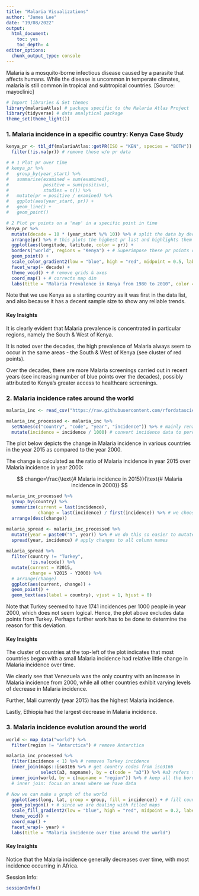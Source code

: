 ```yaml
---
title: "Malaria Visualizations"
author: "James Lee"
date: "19/08/2022"
output: 
  html_document: 
    toc: yes
    toc_depth: 4
editor_options: 
  chunk_output_type: console
---
```


Malaria is a mosquito-borne infectious disease caused by a parasite that affects humans. While the disease is uncommon in temperate climates, malaria is still common in tropical and subtropical countries. [Source: mayoclinic]


```r
# Import libraries & Set themes
library(malariaAtlas) # package specific to the Malaria Atlas Project
library(tidyverse) # data analytical package
theme_set(theme_light())
```

### 1. Malaria incidence in a specific country: Kenya Case Study 
```r
kenya_pr <- tbl_df(malariaAtlas::getPR(ISO = "KEN", species = "BOTH")) %>% # try Kenya
  filter(!is.na(pr)) # remove those w/o pr data
```

```r
# # 1 Plot pr over time
# kenya_pr %>%
#   group_by(year_start) %>%
#   summarise(examined = sum(examined),
#             positive = sum(positive),
#             studies = n()) %>%
#   mutate(pr = positive / examined) %>%
#   ggplot(aes(year_start, pr)) +
#   geom_line() +
#   geom_point()

# 2 Plot pr points on a 'map' in a specific point in time
kenya_pr %>%
  mutate(decade = 10 * (year_start %/% 10)) %>% # split the data by decade
  arrange(pr) %>% # this plots the highest pr last and highlights them over the lower pr pts for emphasis
  ggplot(aes(longitude, latitude, color = pr)) + 
  borders("world", regions = "Kenya") + # Superimpose these pr points on the Kenya map
  geom_point() +
  scale_color_gradient2(low = "blue", high = "red", midpoint = 0.5, labels = scales::percent_format()) +
  facet_wrap(~ decade) +
  theme_void() + # remove grids & axes
  coord_map() + # corrects map dim
  labs(title = "Malaria Prevalence in Kenya from 1980 to 2010", color = "Prevalence") 
```

Note that we use Kenya as a starting country as it was first in the data list, and also because it has a decent sample size to show any reliable trends. 

#### Key Insights
It is clearly evident that Malaria prevalence is concentrated in particular regions, namely the South & West of Kenya. 

It is noted over the decades, the high prevalence of Malaria always seem to occur in the same areas - the South & West of Kenya (see cluster of red points).

Over the decades, there are more Malaria screenings carried out in recent years (see increasing number of blue points over the decades), possibly attributed to Kenya's greater access to healthcare screenings.



### 2. Malaria incidence rates around the world

```r
malaria_inc <- read_csv("https://raw.githubusercontent.com/rfordatascience/tidytuesday/master/data/2018/2018-11-13/malaria_inc.csv")

malaria_inc_processed <- malaria_inc %>%
  setNames(c("country", "code", "year", "incidence")) %>% # mainly renames "entity" to "country" for readability
  mutate(incidence = incidence / 1000) # convert incidence data to percentages for readability
```

The plot below depicts the change in Malaria incidence in various countries in the year 2015 as compared to the year 2000. 

The change is calculated as the ratio of Malaria incidence in year 2015 over Malaria incidence in year 2000:

$$
	change=\frac{\text{# Malaria incidence in 2015}}{\text{# Malaria incidence in 2000}}
$$


```r
malaria_inc_processed %>%
  group_by(country) %>%
  summarize(current = last(incidence),
            change = last(incidence) / first(incidence)) %>% # we choose to calculate change in incidence via ratios
  arrange(desc(change))
```

```r
malaria_spread <- malaria_inc_processed %>%
  mutate(year = paste0("Y", year)) %>% # we do this so easier to mutate & calc change since years are numbers
  spread(year, incidence) # apply changes to all column names
  
malaria_spread %>%
  filter(country != "Turkey",
         !is.na(code)) %>%
  mutate(current = Y2015,
         change = Y2015 - Y2000) %>%
  # arrange(change)
  ggplot(aes(current, change)) +
  geom_point() +
  geom_text(aes(label = country), vjust = 1, hjust = 0)
```

Note that Turkey seemed to have 1741 incidences per 1000 people in year 2000, which does not seem logical. Hence, the plot above excludes data points from Turkey. Perhaps further work has to be done to determine the reason for this deviation.

#### Key Insights

The cluster of countries at the top-left of the plot indicates that most countries began with a small Malaria incidence had relative little change in Malaria incidence over time.

We clearly see that Venezuela was the only country with an increase in Malaria incidence from 2000, while all other countries exhibit varying levels of decrease in Malaria incidence.

Further, Mali currently (year 2015) has the highest Malaria incidence.

Lastly, Ethiopia had the largest decrease in Malaria incidence.



### 3. Malaria incidence evolution around the world

```r
world <- map_data("world") %>%
  filter(region != "Antarctica") # remove Antarctica

malaria_inc_processed %>%
  filter(incidence < 1) %>% # removes Turkey incidence
  inner_join(maps::iso3166 %>% # get country codes from iso3166 
             select(a3, mapname), by = c(code = "a3")) %>% #a3 refers to the country codes column in maps::is03166
  inner_join(world, by = c(mapname = "region")) %>% # keep all the borders in the world
  # inner join: focus on areas where we have data

# Now we can make a graph of the world
  ggplot(aes(long, lat, group = group, fill = incidence)) + # fill countries w pr
  geom_polygon() + # since we are dealing with filled maps
  scale_fill_gradient2(low = "blue", high = "red", midpoint = 0.2, labels = scales::percent_format()) +
  theme_void() +
  coord_map() +
  facet_wrap(~ year) +
  labs(title = "Malaria incidence over time around the world")

```

#### Key Insights

Notice that the Malaria incidence generally decreases over time, with most incidence occurring in Africa.



<!-- ### Malaria deaths over time around the world -->

<!-- ```{r} -->
<!-- malaria_deaths <- read_csv("https://raw.githubusercontent.com/rfordatascience/tidytuesday/master/data/2018/2018-11-13/malaria_deaths.csv") -->

<!-- malaria_deaths_processed <- malaria_deaths %>% -->
<!--   setNames(c("country", "code", "year", "deaths")) -->
<!-- ``` -->

<!-- ```{r} -->
<!-- # We are trying to join/match the data with its borders (ie join the two data sets tgt) -->

<!-- world <- map_data("world") %>% -->
<!--   filter(region != "Antarctica") # remove Antarctica -->

<!-- malaria_deaths_processed %>% -->
<!--   filter(year %in% c(2000, 2005, 2010)) %>% -->
<!--   inner_join(maps::iso3166 %>% -->
<!--              select(a3, mapname), by = c(code = "a3")) %>% -->
<!--   inner_join(world, by = c(mapname = "region")) %>% # keep all the borders in the world -->
<!--   # inner join: focus on areas where we have data -->

<!-- # Now we can make a graph of the world -->
<!--   ggplot(aes(long, lat, group = group, fill = deaths)) + # fill countries w pr -->
<!--   geom_polygon() + -->
<!--   scale_fill_gradient2(low = "blue", high = "red", midpoint = 100) + -->
<!--   theme_void() + -->
<!--   coord_map(xlim=c(-180,180)) + -->
<!--   facet_wrap(~ year) + -->
<!--   labs(title = "Malaria deaths over time around the world") -->

<!-- ``` -->

<!-- #### Key Insights: -->

<!-- There does not seem to be a significant trend or change in Malaria deaths over time around the world. In certain regions of Africa, Malaria deaths increased, while in other regions, it decreased. -->





Session Info:
```r
sessionInfo()
```




